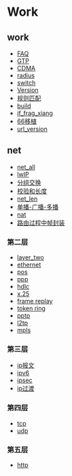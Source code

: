= Work =
== work ==
* [[FAQ]]
* [[GTP]]
* [[CDMA]]
* [[radius]]
* [[switch]]
* [[Version]]
* [[规则匹配]]
* [[build]]
* [[if_frag_xiang]]
* [[66移植]]
* [[url_version]]
== net==
* [[net_all]]
* [[lwIP]]
* [[分组交换]]
* [[校验和长度]]
* [[net_len]]
* [[单播-广播-多播]]
* [[nat]]
* [[路由过程中帧封装]]
 
=== 第二层 ===
* [[layer_two]]
* [[ethernet]]
* [[pos]]
* [[ppp]]
* [[hdlc]]
* [[x.25]]
* [[frame replay]]
* [[token ring]]
* [[pptp]]
* [[l2tp]]
* [[mpls]]
=== 第三层 ===
* [[ip报文]]
* [[ipv6]]
* [[ipsec]]
* [[ip过渡]]
=== 第四层 ===
* [[tcp]]
* [[udp]]
=== 第五层 ===
* [[http]]

